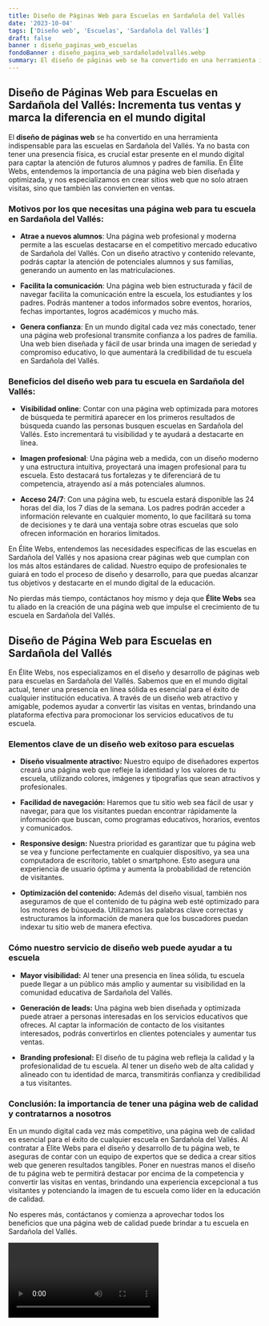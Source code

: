 ```yaml
---
title: Diseño de Páginas Web para Escuelas en Sardañola del Vallés
date: '2023-10-04'
tags: ['Diseño web', 'Escuelas', 'Sardañola del Vallés']
draft: false
banner : diseño_paginas_web_escuelas
fondoBanner : diseño_pagina_web_sardañoladelvallés.webp
summary: El diseño de páginas web se ha convertido en una herramienta indispensable para las escuelas en Sardañola del Vallés. Ya no basta con tener una presencia física, es crucial estar presente en el mundo digital para captar la atención de futuros alumnos y padres de familia. En Élite Webs, entendemos la importancia de una página web bien diseñada y optimizada, y nos especializamos en crear sitios web que no solo atraen visitas, sino que también las convierten en ventas.
---
```


## Diseño de Páginas Web para Escuelas en Sardañola del Vallés: Incrementa tus ventas y marca la diferencia en el mundo digital

El **diseño de páginas web** se ha convertido en una herramienta indispensable para las escuelas en Sardañola del Vallés. Ya no basta con tener una presencia física, es crucial estar presente en el mundo digital para captar la atención de futuros alumnos y padres de familia. En Élite Webs, entendemos la importancia de una página web bien diseñada y optimizada, y nos especializamos en crear sitios web que no solo atraen visitas, sino que también las convierten en ventas.

### Motivos por los que necesitas una página web para tu escuela en Sardañola del Vallés:

- **Atrae a nuevos alumnos**: Una página web profesional y moderna permite a las escuelas destacarse en el competitivo mercado educativo de Sardañola del Vallés. Con un diseño atractivo y contenido relevante, podrás captar la atención de potenciales alumnos y sus familias, generando un aumento en las matriculaciones.

- **Facilita la comunicación**: Una página web bien estructurada y fácil de navegar facilita la comunicación entre la escuela, los estudiantes y los padres. Podrás mantener a todos informados sobre eventos, horarios, fechas importantes, logros académicos y mucho más.

- **Genera confianza**: En un mundo digital cada vez más conectado, tener una página web profesional transmite confianza a los padres de familia. Una web bien diseñada y fácil de usar brinda una imagen de seriedad y compromiso educativo, lo que aumentará la credibilidad de tu escuela en Sardañola del Vallés.

### Beneficios del diseño web para tu escuela en Sardañola del Vallés:

- **Visibilidad online**: Contar con una página web optimizada para motores de búsqueda te permitirá aparecer en los primeros resultados de búsqueda cuando las personas busquen escuelas en Sardañola del Vallés. Esto incrementará tu visibilidad y te ayudará a destacarte en línea.

- **Imagen profesional**: Una página web a medida, con un diseño moderno y una estructura intuitiva, proyectará una imagen profesional para tu escuela. Esto destacará tus fortalezas y te diferenciará de tu competencia, atrayendo así a más potenciales alumnos.

- **Acceso 24/7**: Con una página web, tu escuela estará disponible las 24 horas del día, los 7 días de la semana. Los padres podrán acceder a información relevante en cualquier momento, lo que facilitará su toma de decisiones y te dará una ventaja sobre otras escuelas que solo ofrecen información en horarios limitados.

En Élite Webs, entendemos las necesidades específicas de las escuelas en Sardañola del Vallés y nos apasiona crear páginas web que cumplan con los más altos estándares de calidad. Nuestro equipo de profesionales te guiará en todo el proceso de diseño y desarrollo, para que puedas alcanzar tus objetivos y destacarte en el mundo digital de la educación.

No pierdas más tiempo, contáctanos hoy mismo y deja que **Élite Webs** sea tu aliado en la creación de una página web que impulse el crecimiento de tu escuela en Sardañola del Vallés.

<GifSeo />

<Cta />

## Diseño de Página Web para Escuelas en Sardañola del Vallés

En Élite Webs, nos especializamos en el diseño y desarrollo de páginas web para escuelas en Sardañola del Vallés. Sabemos que en el mundo digital actual, tener una presencia en línea sólida es esencial para el éxito de cualquier institución educativa. A través de un diseño web atractivo y amigable, podemos ayudar a convertir las visitas en ventas, brindando una plataforma efectiva para promocionar los servicios educativos de tu escuela.

### Elementos clave de un diseño web exitoso para escuelas

- **Diseño visualmente atractivo:** Nuestro equipo de diseñadores expertos creará una página web que refleje la identidad y los valores de tu escuela, utilizando colores, imágenes y tipografías que sean atractivos y profesionales. 

- **Facilidad de navegación:** Haremos que tu sitio web sea fácil de usar y navegar, para que los visitantes puedan encontrar rápidamente la información que buscan, como programas educativos, horarios, eventos y comunicados.

- **Responsive design:** Nuestra prioridad es garantizar que tu página web se vea y funcione perfectamente en cualquier dispositivo, ya sea una computadora de escritorio, tablet o smartphone. Esto asegura una experiencia de usuario óptima y aumenta la probabilidad de retención de visitantes.

- **Optimización del contenido:** Además del diseño visual, también nos aseguramos de que el contenido de tu página web esté optimizado para los motores de búsqueda. Utilizamos las palabras clave correctas y estructuramos la información de manera que los buscadores puedan indexar tu sitio web de manera efectiva.

### Cómo nuestro servicio de diseño web puede ayudar a tu escuela

- **Mayor visibilidad:** Al tener una presencia en línea sólida, tu escuela puede llegar a un público más amplio y aumentar su visibilidad en la comunidad educativa de Sardañola del Vallés.

- **Generación de leads:** Una página web bien diseñada y optimizada puede atraer a personas interesadas en los servicios educativos que ofreces. Al captar la información de contacto de los visitantes interesados, podrás convertirlos en clientes potenciales y aumentar tus ventas.

- **Branding profesional:** El diseño de tu página web refleja la calidad y la profesionalidad de tu escuela. Al tener un diseño web de alta calidad y alineado con tu identidad de marca, transmitirás confianza y credibilidad a tus visitantes.

### Conclusión: la importancia de tener una página web de calidad y contratarnos a nosotros

En un mundo digital cada vez más competitivo, una página web de calidad es esencial para el éxito de cualquier escuela en Sardañola del Vallés. Al contratar a Élite Webs para el diseño y desarrollo de tu página web, te aseguras de contar con un equipo de expertos que se dedica a crear sitios web que generen resultados tangibles. Poner en nuestras manos el diseño de tu página web te permitirá destacar por encima de la competencia y convertir las visitas en ventas, brindando una experiencia excepcional a tus visitantes y potenciando la imagen de tu escuela como líder en la educación de calidad.

No esperes más, contáctanos y comienza a aprovechar todos los beneficios que una página web de calidad puede brindar a tu escuela en Sardañola del Vallés.

<Video />

<CtaBot job='Escuelas' city='Sardañola del Vallés'/>

<Gmaps query='Sardañola del Vallés+españa+maps' />